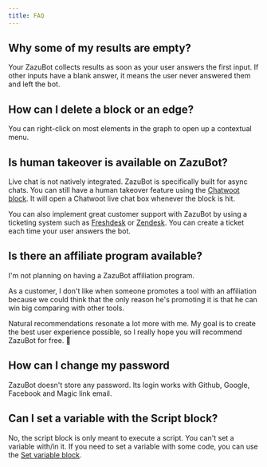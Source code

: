 ```yaml
---
title: FAQ
---
```


## Why some of my results are empty?

Your ZazuBot collects results as soon as your user answers the first input. If other inputs have a blank answer, it means the user never answered them and left the bot.

## How can I delete a block or an edge?

You can right-click on most elements in the graph to open up a contextual menu.

## Is human takeover is available on ZazuBot?

Live chat is not natively integrated. ZazuBot is specifically built for async chats. You can still have a human takeover feature using the [Chatwoot block](/editor/blocks/integrations/chatwoot). It will open a Chatwoot live chat box whenever the block is hit.

You can also implement great customer support with ZazuBot by using a ticketing system such as [Freshdesk](https://freshdesk.com/) or [Zendesk](https://www.zendesk.com/). You can create a ticket each time your user answers the bot.

## Is there an affiliate program available?

I'm not planning on having a ZazuBot affiliation program.

As a customer, I don't like when someone promotes a tool with an affiliation because we could think that the only reason he's promoting it is that he can win big comparing with other tools.

Natural recommendations resonate a lot more with me. My goal is to create the best user experience possible, so I really hope you will recommend ZazuBot for free. 🤝

## How can I change my password

ZazuBot doesn't store any password. Its login works with Github, Google, Facebook and Magic link email.

## Can I set a variable with the Script block?

No, the script block is only meant to execute a script. You can't set a variable with/in it. If you need to set a variable with some code, you can use the [Set variable block](/editor/blocks/logic/set-variable).
